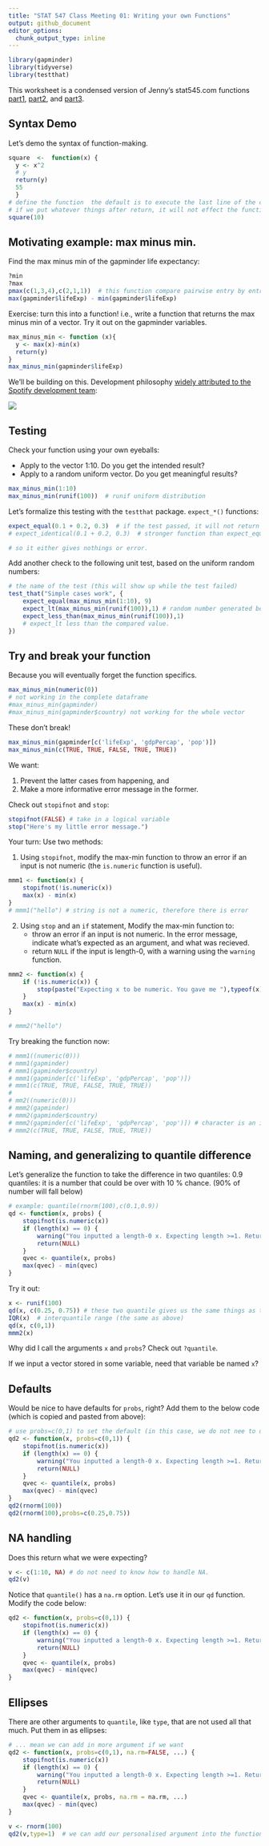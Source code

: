 ```yaml
---
title: "STAT 547 Class Meeting 01: Writing your own Functions"
output: github_document
editor_options: 
  chunk_output_type: inline
---
```


```r
library(gapminder)
library(tidyverse)
library(testthat)
```

This worksheet is a condensed version of Jenny's stat545.com functions [part1](http://stat545.com/block011_write-your-own-function-01.html), [part2](http://stat545.com/block011_write-your-own-function-02.html), and [part3](http://stat545.com/block011_write-your-own-function-03.html).

## Syntax Demo

Let's demo the syntax of function-making.

```r
square  <-  function(x) {
  y <- x^2 
  # y
  return(y)
  55
  }
# define the function  the default is to execute the last line of the curly bracket and return the result
# if we put whatever things after return, it will not effect the function (in this case, it will still return y.)
square(10)
```

## Motivating example: max minus min.

Find the max minus min of the gapminder life expectancy:

```r
?min
?max
pmax(c(1,3,4),c(2,1,1))  # this function compare pairwise entry by entry
max(gapminder$lifeExp) - min(gapminder$lifeExp)
```

Exercise: turn this into a function! i.e., write a function that returns the max minus min of a vector. Try it out on the gapminder variables.

```r
max_minus_min <- function (x){
  y <- max(x)-min(x)
  return(y)
}
max_minus_min(gapminder$lifeExp)
```

We'll be building on this. Development philosophy [widely attributed to the Spotify development team](http://blog.fastmonkeys.com/?utm_content=bufferc2d6e&utm_medium=social&utm_source=twitter.com&utm_campaign=buffer):

![](http://stat545.com/img/spotify-howtobuildmvp.gif)

## Testing

Check your function using your own eyeballs:

- Apply to the vector 1:10. Do you get the intended result?
- Apply to a random uniform vector. Do you get meaningful results?

```r
max_minus_min(1:10)
max_minus_min(runif(100))  # runif uniform distribution
```

Let's formalize this testing with the `testthat` package. `expect_*()` functions:

```r
expect_equal(0.1 + 0.2, 0.3)  # if the test passed, it will not return anything
# expect_identical(0.1 + 0.2, 0.3)  # stronger function than expect_equal (it is not identical due to some floating point error)

# so it either gives nothings or error.
```

Add another check to the following unit test, based on the uniform random numbers:

```r
# the name of the test (this will show up while the test failed)
test_that("Simple cases work", {
    expect_equal(max_minus_min(1:10), 9)
    expect_lt(max_minus_min(runif(100)),1) # random number generated between 0 and 1
    expect_less_than(max_minus_min(runif(100)),1)
    # expect_lt less than the compared value. 
})
```

## Try and break your function

Because you will eventually forget the function specifics.

```r
max_minus_min(numeric(0))
# not working in the complete dataframe
#max_minus_min(gapminder) 
#max_minus_min(gapminder$country) not working for the whole vector
```

These don't break!

```r
max_minus_min(gapminder[c('lifeExp', 'gdpPercap', 'pop')])
max_minus_min(c(TRUE, TRUE, FALSE, TRUE, TRUE))
```

We want:

1. Prevent the latter cases from happening, and
2. Make a more informative error message in the former.

Check out `stopifnot` and `stop`:

```r
stopifnot(FALSE) # take in a logical variable
stop("Here's my little error message.")
```

Your turn:  Use two methods:

1. Using `stopifnot`, modify the max-min function to throw an error if an input is not numeric (the `is.numeric` function is useful).

```r
mmm1 <- function(x) {
    stopifnot(!is.numeric(x))
    max(x) - min(x)
}
# mmm1("hello") # string is not a numeric, therefore there is error
```

2. Using `stop` and an `if` statement, Modify the max-min function to:
    - throw an error if an input is not numeric. In the error message, indicate what's expected as an argument, and what was recieved. 
    - return `NULL` if the input is length-0, with a warning using the `warning` function.

```r
mmm2 <- function(x) {
    if (!is.numeric(x)) {
        stop(paste("Expecting x to be numeric. You gave me "),typeof(x))
    }
    max(x) - min(x)
}

# mmm2("hello") 
```

Try breaking the function now:

```r
# mmm1((numeric(0)))
# mmm1(gapminder)
# mmm1(gapminder$country)
# mmm1(gapminder[c('lifeExp', 'gdpPercap', 'pop')])
# mmm1(c(TRUE, TRUE, FALSE, TRUE, TRUE))
# 
# mm2((numeric(0)))
# mmm2(gapminder)
# mmm2(gapminder$country)
# mmm2(gapminder[c('lifeExp', 'gdpPercap', 'pop')]) # character is an interger!
# mmm2(c(TRUE, TRUE, FALSE, TRUE, TRUE))

```

## Naming, and generalizing to quantile difference

Let's generalize the function to take the difference in two quantiles:
0.9 quantiles: it is a number that could be over with 10 % chance. (90% of number will fall below)

```r
# example: quantile(rnorm(100),c(0.1,0.9))
qd <- function(x, probs) {
    stopifnot(is.numeric(x))
    if (length(x) == 0) {
        warning("You inputted a length-0 x. Expecting length >=1. Returning NULL.")
        return(NULL)
    } 
    qvec <- quantile(x, probs)
    max(qvec) - min(qvec)
}
```

Try it out:

```r
x <- runif(100)
qd(x, c(0.25, 0.75)) # these two quantile gives us the same things as the box plot.
IQR(x)  # interquantile range (the same as above)
qd(x, c(0,1))
mmm2(x)
```

Why did I call the arguments `x` and `probs`? Check out `?quantile`. 

If we input a vector stored in some variable, need that variable be named `x`?

## Defaults

Would be nice to have defaults for `probs`, right? Add them to the below code (which is copied and pasted from above):

```r
# use probs=c(0,1) to set the default (in this case, we do not nee to define the probs for the function to work, but we can also rewrite it.)
qd2 <- function(x, probs=c(0,1)) {
    stopifnot(is.numeric(x))
    if (length(x) == 0) {
        warning("You inputted a length-0 x. Expecting length >=1. Returning NULL.")
        return(NULL)
    } 
    qvec <- quantile(x, probs)
    max(qvec) - min(qvec)
}
qd2(rnorm(100))
qd2(rnorm(100),probs=c(0.25,0.75))

```

## NA handling

Does this return what we were expecting?

```r
v <- c(1:10, NA) # do not need to know how to handle NA.
qd2(v)
```

Notice that `quantile()` has a `na.rm` option. Let's use it in our `qd` function. Modify the code below:

```r
qd2 <- function(x, probs=c(0,1)) {
    stopifnot(is.numeric(x))
    if (length(x) == 0) {
        warning("You inputted a length-0 x. Expecting length >=1. Returning NULL.")
        return(NULL)
    } 
    qvec <- quantile(x, probs)
    max(qvec) - min(qvec)
}
```

## Ellipses

There are other arguments to `quantile`, like `type`, that are not used all that much. Put them in as ellipses:

```r
# ... mean we can add in more argument if we want
qd2 <- function(x, probs=c(0,1), na.rm=FALSE, ...) {
    stopifnot(is.numeric(x))
    if (length(x) == 0) {
        warning("You inputted a length-0 x. Expecting length >=1. Returning NULL.")
        return(NULL)
    } 
    qvec <- quantile(x, probs, na.rm = na.rm, ...)
    max(qvec) - min(qvec)
}

v <- rnorm(100)
qd2(v,type=1)  # we can add our personalised argument into the function if the function contains ...



```